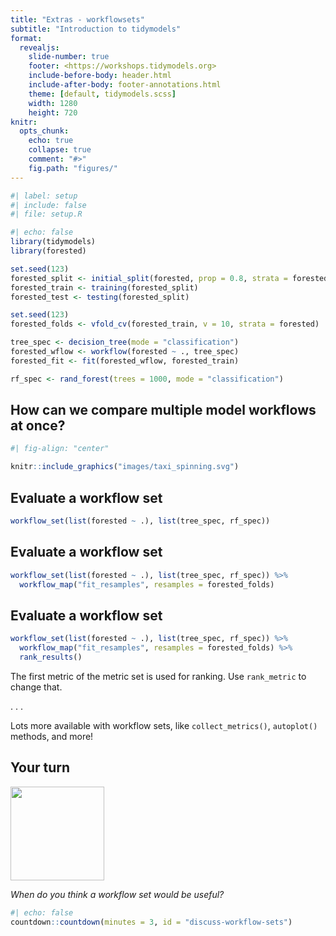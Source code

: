 ```yaml
---
title: "Extras - workflowsets"
subtitle: "Introduction to tidymodels"
format:
  revealjs: 
    slide-number: true
    footer: <https://workshops.tidymodels.org>
    include-before-body: header.html
    include-after-body: footer-annotations.html
    theme: [default, tidymodels.scss]
    width: 1280
    height: 720
knitr:
  opts_chunk: 
    echo: true
    collapse: true
    comment: "#>"
    fig.path: "figures/"
---
```


```r
#| label: setup
#| include: false
#| file: setup.R
```

```r
#| echo: false
library(tidymodels)
library(forested)

set.seed(123)
forested_split <- initial_split(forested, prop = 0.8, strata = forested)
forested_train <- training(forested_split)
forested_test <- testing(forested_split)

set.seed(123)
forested_folds <- vfold_cv(forested_train, v = 10, strata = forested)

tree_spec <- decision_tree(mode = "classification")
forested_wflow <- workflow(forested ~ ., tree_spec)
forested_fit <- fit(forested_wflow, forested_train)

rf_spec <- rand_forest(trees = 1000, mode = "classification")
```


## How can we compare multiple model workflows at once?

```r
#| fig-align: "center"

knitr::include_graphics("images/taxi_spinning.svg")
```

## Evaluate a workflow set

```r
workflow_set(list(forested ~ .), list(tree_spec, rf_spec))
```

## Evaluate a workflow set

```r
workflow_set(list(forested ~ .), list(tree_spec, rf_spec)) %>%
  workflow_map("fit_resamples", resamples = forested_folds)
```

## Evaluate a workflow set

```r
workflow_set(list(forested ~ .), list(tree_spec, rf_spec)) %>%
  workflow_map("fit_resamples", resamples = forested_folds) %>%
  rank_results()
```

The first metric of the metric set is used for ranking. Use `rank_metric` to change that.

. . .

Lots more available with workflow sets, like `collect_metrics()`, `autoplot()` methods, and more!

## Your turn {transition="slide-in"}

![](images/parsnip-flagger.jpg){.absolute top="0" right="0" width="150" height="150"}

*When do you think a workflow set would be useful?*

```r
#| echo: false
countdown::countdown(minutes = 3, id = "discuss-workflow-sets")
```

